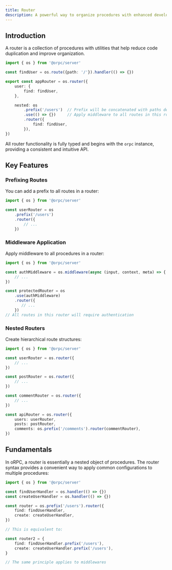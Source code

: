 ```yaml
---
title: Router
description: A powerful way to organize procedures with enhanced developer experience.
---
```


## Introduction

A router is a collection of procedures with utilities that help reduce code duplication and improve organization.

```ts twoslash
import { os } from '@orpc/server'

const findUser = os.route({path: '/'}).handler(() => {})

export const appRouter = os.router({
    user: {
        find: findUser,
    },

    nested: os
        .prefix('/users')  // Prefix will be concatenated with paths defined in route(...)
        .use(() => {})     // Apply middleware to all routes in this router
        .router({
            find: findUser,
        }),
})
```

All router functionality is fully typed and begins with the `orpc` instance, providing a consistent and intuitive API.

## Key Features

### Prefixing Routes
You can add a prefix to all routes in a router:

```ts twoslash
import { os } from '@orpc/server'

const userRouter = os
    .prefix('/users')
    .router({
        // ...
    })
```

### Middleware Application
Apply middleware to all procedures in a router:

```ts twoslash
import { os } from '@orpc/server'

const authMiddleware = os.middleware(async (input, context, meta) => {
    // ...
})

const protectedRouter = os
    .use(authMiddleware)
    .router({
       // ...
    })
// All routes in this router will require authentication
```

### Nested Routers
Create hierarchical route structures:

```ts twoslash
import { os } from '@orpc/server'

const userRouter = os.router({
    // ...
})

const postRouter = os.router({
    // ...
})

const commentRouter = os.router({
    // ...
})

const apiRouter = os.router({
    users: userRouter,
    posts: postRouter,
    comments: os.prefix('/comments').router(commentRouter),
})
```


## Fundamentals

In oRPC, a router is essentially a nested object of procedures. 
The router syntax provides a convenient way to apply common configurations to multiple procedures:

```ts twoslash
import { os } from '@orpc/server'

const findUserHandler = os.handler(() => {})
const createUserHandler = os.handler(() => {})

const router = os.prefix('/users').router({
    find: findUserHandler,
    create: createUserHandler,
})

// This is equivalent to:

const router2 = {
    find: findUserHandler.prefix('/users'),
    create: createUserHandler.prefix('/users'),
}

// The same principle applies to middlewares
```
